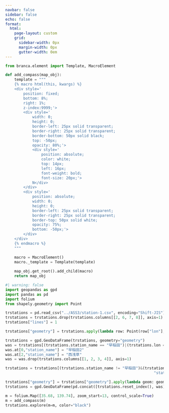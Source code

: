 ```yaml
---
navbar: false
sidebar: false
echo: false
format:
  html:
    page-layout: custom
    grid:
      sidebar-width: 0px
      margin-width: 0px
      gutter-width: 0em
---
```

```python
from branca.element import Template, MacroElement

def add_compass(map_obj):
    template = """
    {% macro html(this, kwargs) %}
    <div style='
        position: fixed; 
        bottom: 8%; 
        right: 1%; 
        z-index:9999;'>
        <div style='
            width: 0;
            height: 0;
            border-left: 25px solid transparent;
            border-right: 25px solid transparent;
            border-bottom: 50px solid black;
            top: -50px;
            opacity: 80%;'>
            <div style='
                position: absolute;
                color: white;
                top: 14px;
                left: 16px;
                font-weight: bold;
                font-size: 20px;'>
            N</div>
        </div>
        <div style='
            position: absolute;
            width: 0;
            height: 0;
            border-left: 25px solid transparent;
            border-right: 25px solid transparent;
            border-top: 50px solid white;
            opacity: 75%;
            bottom: -50px;'>
        </div>
    </div>
    {% endmacro %}
    """

    macro = MacroElement()
    macro._template = Template(template)
    
    map_obj.get_root().add_child(macro)
    return map_obj
```
```python
#| warning: false
import geopandas as gpd
import pandas as pd
import folium
from shapely.geometry import Point

trstations = pd.read_csv("../ASS3/station-1.csv", encoding="Shift-JIS")
trstations = trstations.drop(trstations.columns[[2, 6, 7, 8]], axis=1)
trstations["lines"] = 1

trstations["geometry"] = trstations.apply(lambda row: Point(row["lon"], row["lat"]), axis=1)

trstations = gpd.GeoDataFrame(trstations, geometry="geometry")
was = trstations[(trstations.station_name == "早稲田")|(trstations.lon == 139.792389)].copy().reset_index()
was.at[0,"station_name"] = "早稲田2"
was.at[2,"station_name"] = "西浅草"
was = was.drop(trstations.columns[[1, 2, 3, 4]], axis=1)

trstations = trstations[(trstations.station_name != "早稲田")&(trstations.lon != 139.792389)].dissolve(by=
                                                                  "station_name", aggfunc={"lines": "sum"})

trstations["geometry"] = trstations["geometry"].apply(lambda geom: geom.convex_hull if geom.geom_type == "MultiPoint" else geom)
trstations = gpd.GeoDataFrame(pd.concat([trstations.reset_index(), was], ignore_index=True))

m = folium.Map([35.68, 139.74], zoom_start=13, control_scale=True)
m = add_compass(m)
trstations.explore(m=m, color="black")
```